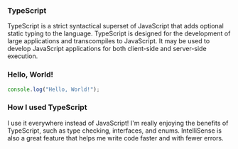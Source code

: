 
### TypeScript

TypeScript is a strict syntactical superset of JavaScript that adds optional static typing to the language. TypeScript
is designed for the development of large applications and transcompiles to JavaScript. It may be used to develop
JavaScript applications for both client-side and server-side execution.

### Hello, World!

```typescript
console.log("Hello, World!");
```

### How I used TypeScript

I use it everywhere instead of JavaScript! I'm really enjoying the benefits of TypeScript, such as type checking,
interfaces, and enums. IntelliSense is also a great feature that helps me write code faster and with fewer errors.

<ProgrammingHub id={id} />
